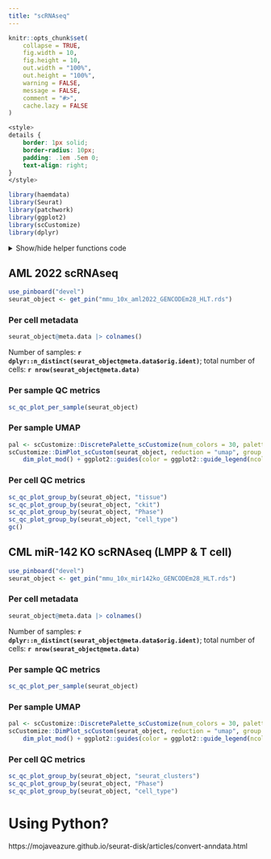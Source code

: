 ```yaml
---
title: "scRNAseq"
---
```


```r
knitr::opts_chunk$set(
    collapse = TRUE,
    fig.width = 10,
    fig.height = 10,
    out.width = "100%",
    out.height = "100%",
    warning = FALSE,
    message = FALSE,
    comment = "#>",
    cache.lazy = FALSE
)
```

```css
<style>
details {
    border: 1px solid;
    border-radius: 10px;
    padding: .1em .5em 0;
    text-align: right;
}
</style>
```

```r
library(haemdata)
library(Seurat)
library(patchwork)
library(ggplot2)
library(scCustomize)
library(dplyr)
```

<details>
<summary>Show/hide helper functions code</summary>
```r
#' Make a simplified UMAP plot
#'
#' See https://twitter.com/samuel_marsh/status/1526550833479008257
#' Code https://twitter.com/timoast/status/1526237116035891200/photo/1
#'
#' @param x a ggpplot object from Seurat::DimPlot
#' @return a DimPlot with a simplified UMAP theme
#' @rdname dim_plot_mod
dim_plot_mod <- function(x) {
    p1 <- x + theme_void()
    p2 <- ggplot(data.frame(x = 100, y = 100), aes(x = x, y = y)) +
        geom_point() +
        xlim(c(0, 10)) +
        ylim(c(0, 10)) +
        theme_classic() +
        ylab("UMAP2") +
        xlab("UMAP1") +
        theme(
            axis.text.y = element_blank(),
            axis.text.x = element_blank(),
            axis.ticks = element_blank(),
            axis.line = element_line(
                arrow = arrow(length = unit(0.5, "cm"), type = "closed")
            )
        )
    layout <- c(
        patchwork::area(t = 1, l = 2, b = 11, r = 11),
        patchwork::area(t = 10, l = 1, b = 12, r = 2)
    )

    p1 + p2 + patchwork::plot_layout(design = layout)
}

#' Make a QC patchwork plot of per-sample scRNAseq data
#' - Genes per cell
#' - UMIs per cell
#' - log(UMIs per cell)
#' - % mtDNA per cell
#'
#' See https://samuel-marsh.github.io/scCustomize/articles/QC_Plots.html
#'
#' @param seurat_object a Seurat object
#' @return a patchwork plot of the QC data
#' @rdname dim_plot_mod
sc_qc_plot_per_sample <- function(seurat_object) {
    pal <- scCustomize::DiscretePalette_scCustomize(num_colors = 30, palette = "ditto_seq")
    Seurat::Idents(seurat_object) <- "orig.ident"
    n1 <- scCustomize::QC_Plot_UMIvsGene(
        seurat_object,
        low_cutoff_gene = 800,
        high_cutoff_gene = 5500,
        low_cutoff_UMI = 500,
        high_cutoff_UMI = 50000,
        colors_use = pal,
        x_axis_label = "UMIs per Cell",
        y_axis_label = "Genes per Cell"
    ) +
        theme(legend.position = "none", axis.text.x = element_text(angle = 45, hjust = 1)) +
        labs(title = "Cells by Sample ID")
    n2 <- scCustomize::QC_Plot_UMIvsGene(
        seurat_object,
        meta_gradient_name = "percent_mt",
        low_cutoff_gene = 800,
        high_cutoff_gene = 5500,
        high_cutoff_UMI = 45000,
        x_axis_label = "UMIs per Cell",
        y_axis_label = "Genes per Cell"
    ) +
        theme(axis.text.x = element_text(angle = 45, hjust = 1)) +
        labs(title = "Cells by % mtDNA")

    upper <- patchwork::wrap_plots(n1, n2, nrow = 1)

    p1 <- scCustomize::QC_Plots_Genes(seurat_object, low_cutoff = 800, high_cutoff = 5500, pt.size = 0, plot_title = "Genes per cell", raster = TRUE, colors_use = pal)
    p2 <- scCustomize::QC_Plots_Feature(seurat_object, feature = "percent_ribo", low_cutoff = 5, pt.size = 0, plot_title = "% rRNA per cell", raster = TRUE, colors_use = pal)
    p3 <- scCustomize::QC_Plots_UMIs(seurat_object, low_cutoff = 1200, high_cutoff = 45000, pt.size = 0, y_axis_log = TRUE, plot_title = "log(UMIs per cell)", raster = TRUE, colors_use = pal)
    p4 <- scCustomize::QC_Plots_Feature(seurat_object, feature = "percent_mt", high_cutoff = 20, pt.size = 0, plot_title = "% mtDNA per cell", raster = TRUE, colors_use = pal)

    lower <- patchwork::wrap_plots(p1, p2, p3, p4, nrow = 2) &
        ggplot2::theme(plot.title = element_text(size = 10), legend.position = "none", axis.text = element_text(size = 8))

    patchwork::wrap_plots(upper, lower, nrow = 2)
}

#' Make a QC plot of per-sample median per-cell values
#' Median values per sample:
#' - Genes per cell
#' - UMIs per cell
#' - percent mt per cell
#'
#' See https://samuel-marsh.github.io/scCustomize/articles/QC_Plots.html
#'
#' @param seurat_object a Seurat object
#' @param group_by a meta.data column with fewer than 8 unique values to group by
#' @return a patchwork plot of the QC data
#' @rdname dim_plot_mod
sc_qc_plot_group_by <- function(seurat_object, group_by) {
    pal <- scCustomize::DiscretePalette_scCustomize(num_colors = 30, palette = "ditto_seq")

    d1 <- Seurat::DimPlot(seurat_object, reduction = "umap", group.by = {{ group_by }}, cols = pal) |>
        dim_plot_mod()
    my_theme <- ggplot2::theme(plot.title = element_blank(), legend.position = "none", axis.text.y = element_text(size = 9))
    p1 <- scCustomize::Plot_Median_Genes(seurat_object, group_by = {{ group_by }}, colors_use = pal) + my_theme
    p2 <- scCustomize::Plot_Median_UMIs(seurat_object, group_by = {{ group_by }}, colors_use = pal) + my_theme
    p3 <- scCustomize::Plot_Median_Other(seurat_object, median_var = "percent_mt", group_by = {{ group_by }}, colors_use = pal) + my_theme
    p4 <- scCustomize::Plot_Median_Other(seurat_object, median_var = "percent_ribo", group_by = {{ group_by }}, colors_use = pal) + my_theme
    p5 <- scCustomize::Plot_Median_Other(seurat_object, median_var = "percent_myh11", group_by = {{ group_by }}, colors_use = pal) + my_theme
    p6 <- scCustomize::Plot_Cells_per_Sample(seurat_object, group_by = {{ group_by }}, colors_use = pal) + my_theme

    layout <- "
        AAA#G
        AAA#G
        BCDEF
        "

    patchwork::wrap_plots(A = d1, B = p1, C = p2, D = p3, E = p4, F = p5, G = p6, design = layout)
}
```

</details>

::: {.panel-tabset}

## AML 2022 scRNAseq

```r
use_pinboard("devel")
seurat_object <- get_pin("mmu_10x_aml2022_GENCODEm28_HLT.rds")
```

### Per cell metadata
```r
seurat_object@meta.data |> colnames()
```

Number of samples: **`r dplyr::n_distinct(seurat_object@meta.data$orig.ident)`**; total number of cells: **`r nrow(seurat_object@meta.data)`**

### Per sample QC metrics
```r
sc_qc_plot_per_sample(seurat_object)
```

### Per sample UMAP
```r
pal <- scCustomize::DiscretePalette_scCustomize(num_colors = 30, palette = "ditto_seq")
scCustomize::DimPlot_scCustom(seurat_object, reduction = "umap", group.by = "orig.ident", colors_use = pal) |>
    dim_plot_mod() + ggplot2::guides(color = ggplot2::guide_legend(ncol = 2))
```

### Per cell QC metrics
```r
sc_qc_plot_group_by(seurat_object, "tissue")
sc_qc_plot_group_by(seurat_object, "ckit")
sc_qc_plot_group_by(seurat_object, "Phase")
sc_qc_plot_group_by(seurat_object, "cell_type")
gc()
```

## CML miR-142 KO scRNAseq (LMPP & T cell)

```r
use_pinboard("devel")
seurat_object <- get_pin("mmu_10x_mir142ko_GENCODEm28_HLT.rds")
```

### Per cell metadata
```r
seurat_object@meta.data |> colnames()
```

Number of samples: **`r dplyr::n_distinct(seurat_object@meta.data$orig.ident)`**; total number of cells: **`r nrow(seurat_object@meta.data)`**


### Per sample QC metrics
```r
sc_qc_plot_per_sample(seurat_object)
```

### Per sample UMAP
```r
pal <- scCustomize::DiscretePalette_scCustomize(num_colors = 30, palette = "ditto_seq")
scCustomize::DimPlot_scCustom(seurat_object, reduction = "umap", group.by = "orig.ident", colors_use = pal) |>
    dim_plot_mod() + ggplot2::guides(color = ggplot2::guide_legend(ncol = 2))
```

### Per cell QC metrics
```r
sc_qc_plot_group_by(seurat_object, "seurat_clusters")
sc_qc_plot_group_by(seurat_object, "Phase")
sc_qc_plot_group_by(seurat_object, "cell_type")
```

:::

# Using Python?

https://mojaveazure.github.io/seurat-disk/articles/convert-anndata.html